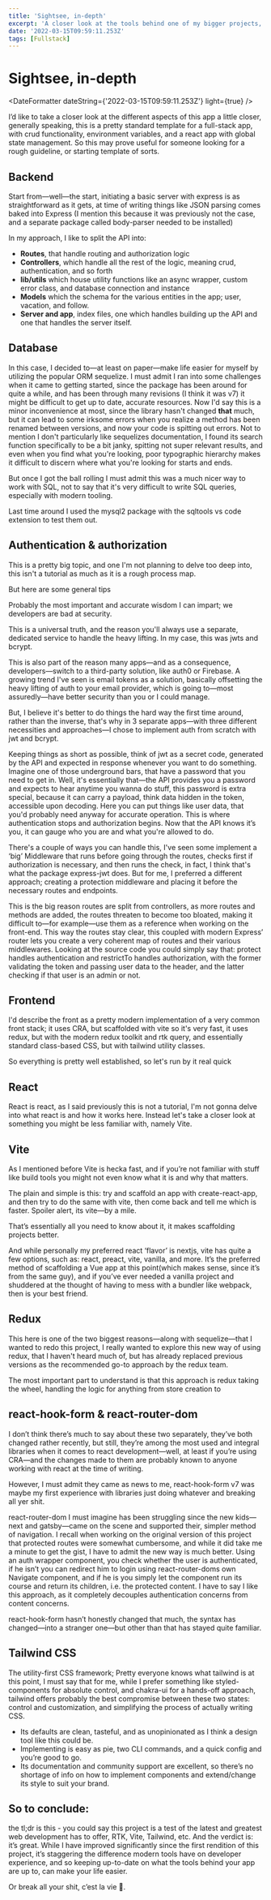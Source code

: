 ```yaml
---
title: 'Sightsee, in-depth'
excerpt: 'A closer look at the tools behind one of my bigger projects, and how they stack up to the previous version'
date: '2022-03-15T09:59:11.253Z'
tags: [Fullstack]
---
```


# Sightsee, in-depth

<DateFormatter dateString={'2022-03-15T09:59:11.253Z'} light={true} />

<Article>

I’d like to take a closer look at the different aspects of this app a little closer, generally speaking, this is a pretty standard template for a full-stack app, with crud functionality, environment variables, and a react app with global state management. So this may prove useful for someone looking for a rough guideline, or starting template of sorts.

## Backend

Start from—well—the start, initiating a basic server with express is as straightforward as it gets, at time of writing things like JSON parsing comes baked into Express (I mention this because it was previously not the case, and a separate package called body-parser needed to be installed)

In my approach, I like to split the API into:

- **Routes**, that handle routing and authorization logic
- **Controllers**, which handle all the rest of the logic, meaning crud, authentication, and so forth
- **lib/utils** which house utility functions like an async wrapper, custom error class, and database connection and instance
- **Models** which the schema for the various entities in the app; user, vacation, and follow.
- **Server and app**, index files, one which handles building up the API and one that handles the server itself.

## Database

In this case, I decided to—at least on paper—make life easier for myself by utilizing the popular ORM sequelize. I must admit I ran into some challenges when it came to getting started, since the package has been around for quite a while, and has been through many revisions (I think it was v7) it might be difficult to get up to date, accurate resources. Now I'd say this is a minor inconvenience at most, since the library hasn't changed **that** much, but it can lead to some irksome errors when you realize a method has been renamed between versions, and now your code is spitting out errors. Not to mention I don't particularly like sequelizes documentation, I found its search function specifically to be a bit janky, spitting not super relevant results, and even when you find what you're looking, poor typographic hierarchy makes it difficult to discern where what you're looking for starts and ends.

But once I got the ball rolling I must admit this was a much nicer way to work with SQL, not to say that it's very difficult to write SQL queries, especially with modern tooling.

Last time around I used the mysql2 package with the sqltools vs code extension to test them out.

## Authentication & authorization

This is a pretty big topic, and one I'm not planning to delve too deep into, this isn't a tutorial as much as it is a rough process map.

But here are some general tips

Probably the most important and accurate wisdom I can impart; we developers are bad at security.

This is a universal truth, and the reason you'll always use a separate, dedicated service to handle the heavy lifting. In my case, this was jwts and bcrypt.

This is also part of the reason many apps—and as a consequence, developers—switch to a third-party solution, like auth0 or Firebase. A growing trend I've seen is email tokens as a solution, basically offsetting the heavy lifting of auth to your email provider, which is going to—most assuredly—have better security than you or I could manage.

But, I believe it's better to do things the hard way the first time around, rather than the inverse, that's why in 3 separate apps—with three different necessities and approaches—I chose to implement auth from scratch with jwt and bcrypt.

Keeping things as short as possible, think of jwt as a secret code, generated by the API and expected in response whenever you want to do something. Imagine one of those underground bars, that have a password that you need to get in. Well, it's essentially that—the API provides you a password and expects to hear anytime you wanna do stuff, this password is extra special, because it can carry a payload, think data hidden in the token, accessible upon decoding. Here you can put things like user data, that you'd probably need anyway for accurate operation. This is where authentication stops and authorization begins. Now that the API knows it’s you, it can gauge who you are and what you're allowed to do.

There's a couple of ways you can handle this, I've seen some implement a ‘big’ Middleware that runs before going through the routes, checks first if authorization is necessary, and then runs the check, in fact, I think that's what the package express-jwt does. But for me, I preferred a different approach; creating a protection middleware and placing it before the necessary routes and endpoints.

This is the big reason routes are split from controllers, as more routes and methods are added, the routes threaten to become too bloated, making it difficult to—for example—use them as a reference when working on the front-end. This way the routes stay clear, this coupled with modern Express’ router lets you create a very coherent map of routes and their various middlewares. Looking at the source code you could simply say that: protect handles authentication and restrictTo handles authorization, with the former validating the token and passing user data to the header, and the latter checking if that user is an admin or not.

## Frontend

I'd describe the front as a pretty modern implementation of a very common front stack; it uses CRA, but scaffolded with vite so it's very fast, it uses redux, but with the modern redux toolkit and rtk query, and essentially standard class-based CSS, but with tailwind utility classes.

So everything is pretty well established, so let's run by it real quick

## React

React is react, as I said previously this is not a tutorial, I'm not gonna delve into what react is and how it works here. Instead let's take a closer look at something you might be less familiar with, namely Vite.

## Vite

As I mentioned before Vite is hecka fast, and if you’re not familiar with stuff like build tools you might not even know what it is and why that matters.

The plain and simple is this: try and scaffold an app with create-react-app, and then try to do the same with vite, then come back and tell me which is faster. Spoiler alert, its vite—by a mile.

That’s essentially all you need to know about it, it makes scaffolding projects better.

And while personally my preferred react ‘flavor’ is nextjs, vite has quite a few options, such as: react, preact, vite, vanilla, and more. It’s the preferred method of scaffolding a Vue app at this point(which makes sense, since it’s from the same guy), and if you’ve ever needed a vanilla project and shuddered at the thought of having to mess with a bundler like webpack, then is your best friend.

## Redux

This here is one of the two biggest reasons—along with sequelize—that I wanted to redo this project, I really wanted to explore this new way of using redux, that I haven't heard much of, but has already replaced previous versions as the recommended go-to approach by the redux team.

The most important part to understand is that this approach is redux taking the wheel, handling the logic for anything from store creation to

## react-hook-form & react-router-dom

I don’t think there’s much to say about these two separately, they’ve both changed rather recently, but still, they’re among the most used and integral libraries when it comes to react development—well, at least if you’re using CRA—and the changes made to them are probably known to anyone working with react at the time of writing.

However, I must admit they came as news to me, react-hook-form v7 was maybe my first experience with libraries just doing whatever and breaking all yer shit.

react-router-dom I must imagine has been struggling since the new kids—next and gatsby—came on the scene and supported their, simpler method of navigation. I recall when working on the original version of this project that protected routes were somewhat cumbersome, and while it did take me a minute to get the gist, I have to admit the new way is much better. Using an auth wrapper component, you check whether the user is authenticated, if he isn’t you can redirect him to login using react-router-doms own Navigate component, and if he is you simply let the component run its course and return its children, i.e. the protected content. I have to say I like this approach, as it completely decouples authentication concerns from content concerns.

react-hook-form hasn’t honestly changed that much, the syntax has changed—into a stranger one—but other than that has stayed quite familiar.

## Tailwind CSS

The utility-first CSS framework; Pretty everyone knows what tailwind is at this point, I must say that for me, while I prefer something like styled-components for absolute control, and chakra-ui for a hands-off approach, tailwind offers probably the best compromise between these two states: control and customization, and simplifying the process of actually writing CSS.

- Its defaults are clean, tasteful, and as unopinionated as I think a design tool like this could be.
- Implementing is easy as pie, two CLI commands, and a quick config and you’re good to go.
- Its documentation and community support are excellent, so there’s no shortage of info on how to implement components and extend/change its style to suit your brand.

## So to conclude:

the tl;dr is this - you could say this project is a test of the latest and greatest web development has to offer, RTK, Vite, Tailwind, etc. And the verdict is: it’s great. While I have improved significantly since the first rendition of this project, it’s staggering the difference modern tools have on developer experience, and so keeping up-to-date on what the tools behind your app are up to, can make your life easier.

Or break all your shit, c’est la vie 🤷.

</Article>
